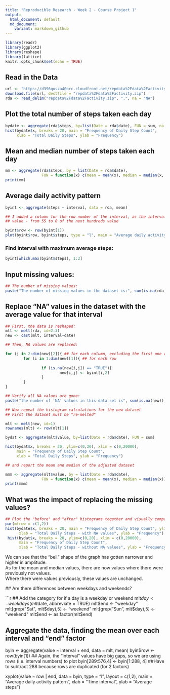 ```yaml
---
title: "Reproducible Research - Week 2 - Course Project 1"
output:
  html_document: default
  md_document:
    variant: markdown_github
---
```


```r
library(readr)
library(ggplot2)
library(reshape)
library(lattice)
knitr::opts_chunk$set(echo = TRUE)
```

## Read in the Data

```r
url <- "https://d396qusza40orc.cloudfront.net/repdata%2Fdata%2Factivity.zip"
download.file(url, destfile = "repdata%2Fdata%2Factivity.zip")
rda <- read_delim("repdata%2Fdata%2Factivity.zip", ",", na = "NA")

```

## Plot the total number of steps taken each day

```r
bydate <- aggregate(rda$steps, by=list(Date = rda$date), FUN = sum, na.action = NULL)
hist(bydate$x, breaks = 20, main = "Frequency of Daily Step Count", 
     xlab = "Total Daily Steps", ylab = "Frequency")
```

## Mean and median number of steps taken each day

```r
mm <- aggregate(rda$steps, by = list(Date = rda$date), 
                FUN = function(x) c(mean = mean(x), median = median(x, na.action = NULL)))
print(mm)
```

## Average daily activity pattern

```r
byint <- aggregate(steps ~ interval, data = rda, mean)

## I added a column for the row number of the interval, as the intervals have big gaps for each hundreds
## value - from 55 to 0 of the next hundreds value

byint$row <- row(byint[1])
plot(byint$row, byint$steps, type = "l", main = "Average daily activity pattern", xlab = "Time interval", ylab = "Average steps")


```

### Find interval with maximum average steps:

```r
byint[which.max(byint$steps), 1:2]
```

## Input missing values:

```r
## The number of missing values:
paste("The number of missing values in the dataset is:", sum(is.na(rda)))
```

## Replace "NA" values in the dataset with the average value for that interval
```r
## First, the data is reshaped:
mlt <- melt(rda, id=2:3)
new <- cast(mlt, interval~date)

## Then, NA values are replaced:

for (j in 2:dim(new)[2]){ ## for each column, excluding the first one which is the interval
        for (i in 1:dim(new)[1]){ ## for each row
      
                if (is.na(new[i,j]) == "TRUE"){
                        new[i,j] <- byint[i,2]
                }
        }
}

## Verify all NA values are gone: 
paste("the number of 'NA' values in this data set is", sum(is.na(new)))

## Now repeat the histogram calculations for the new dataset
## First the dataset must be "re-melted"

mlt <- melt(new, id=1)
rownames(mlt) <- row(mlt[1])

bydat <- aggregate(mlt$value, by=list(Date = rda$date), FUN = sum)

hist(bydat$x, breaks = 20, ylim=c(0,20), xlim = c(0,20000),
     main = "Frequency of Daily Step Count", 
     xlab = "Total Daily Steps", ylab = "Frequency")

## and report the mean and median of the adjusted dataset

mmm <- aggregate(mlt$value, by = list(Date = rda$date), 
                FUN = function(x) c(mean = mean(x), median = median(x)))
print(mmm)

```

## What was the impact of replacing the missing values?

```r
## Plot the "before" and "after" histograms together and visually compare
par(mfrow = c(1,2))
hist(bydate$x, breaks = 20, main = "Frequency of Daily Step Count", ylim = c(0,20), 
      xlab = "Total Daily Steps - with NA values", ylab = "Frequency")
 hist(bydat$x, breaks = 20, ylim=c(0,20), xlim = c(0,20000),
      main = "Frequency of Daily Step Count", 
      xlab = "Total Daily Steps - without NA values", ylab = "Frequency")
```
 
 We can see that the "bell" shape of the graph has gotten narrower and higher in amplitude.  
 As for the mean and median values, there are now values where there were previously not values.  
 Where there were values previously, these values are unchanged.
 
 ## Are there differences between weekdays and weekends?
 
```r
## Add the category for if a day is a weekday or weekend
mlt$day <- weekdays(mlt$date, abbreviate = TRUE)
mlt$end <- "weekday"
mlt[grep("Sat", mlt$day),5] <- "weekend"
mlt[grep("Sun", mlt$day),5] <- "weekend"
mlt$end <- as.factor(mlt$end)

## Aggregate the data, finding the mean over each interval and "end" factor
byin <- aggregate(value ~ interval + end, data = mlt, mean)
byin$row <- row(byin[1]) ## Again, the "interval" values have big gaps, so we are using rows (i.e. interval numbers) to plot
        byin[289:576,4] <- byin[1:288, 4] ##Have to subtract 288 because rows are duplicated (for 2 factors)
        
xyplot(value ~ row | end, data = byin, type = "l", layout = c(1,2), 
       main = "Average daily activity pattern", xlab = "Time interval", ylab = "Average steps")

 